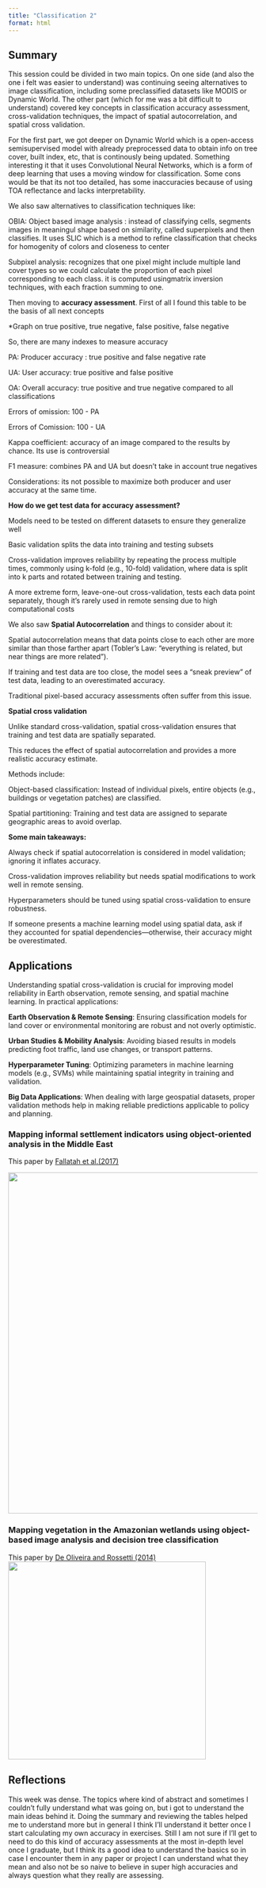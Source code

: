 ```yaml
---
title: "Classification 2"
format: html
---
```


## **Summary**

This session could be divided in two main topics. On one side (and also the one i felt was easier to understand) was continuing seeing alternatives to image classification, including some preclassified datasets like MODIS or Dynamic World. The other part (which for me was a bit difficult to understand) covered key concepts in classification accuracy assessment, cross-validation techniques, the impact of spatial autocorrelation, and spatial cross validation.

For the first part, we got deeper on Dynamic World which is a open-access semisupervised model with already preprocessed data to obtain info on tree cover, built index, etc, that is continously being updated. Something interesting it that it uses Convolutional Neural Networks, which is a form of deep learning that uses a moving window for classification. Some cons would be that its not too detailed, has some inaccuracies because of using TOA reflectance and lacks interpretability.

We also saw alternatives to classification techniques like:

OBIA: Object based image analysis : instead of classifying cells, segments images in meaningul shape based on similarity, called superpixels and then classifies. It uses SLIC which is a method to refine classification that checks for homogenity of colors and closeness to center

Subpixel analysis: recognizes that one pixel might include multiple land cover types so we could calculate the proportion of each pixel corresponding to each class. it is computed usingmatrix inversion techniques, with each fraction summing to one.

Then moving to **accuracy assessment**. First of all I found this table to be the basis of all next concepts

\*Graph on true positive, true negative, false positive, false negative

So, there are many indexes to measure accuracy

PA: Producer accuracy : true positive and false negative rate

UA: User accuracy: true positive and false positive

OA: Overall accuracy: true positive and true negative compared to all classifications

Errors of omission: 100 - PA

Errors of Comission: 100 - UA

Kappa coefficient: accuracy of an image compared to the results by chance. Its use is controversial

F1 measure: combines PA and UA but doesn't take in account true negatives

Considerations: its not possible to maximize both producer and user accuracy at the same time.

**How do we get test data for accuracy assessment?**

Models need to be tested on different datasets to ensure they generalize well

Basic validation splits the data into training and testing subsets

Cross-validation improves reliability by repeating the process multiple times, commonly using k-fold (e.g., 10-fold) validation, where data is split into k parts and rotated between training and testing.

A more extreme form, leave-one-out cross-validation, tests each data point separately, though it's rarely used in remote sensing due to high computational costs

We also saw **Spatial Autocorrelation** and things to consider about it:

Spatial autocorrelation means that data points close to each other are more similar than those farther apart (Tobler’s Law: "everything is related, but near things are more related").

If training and test data are too close, the model sees a "sneak preview" of test data, leading to an overestimated accuracy.

Traditional pixel-based accuracy assessments often suffer from this issue.

**Spatial cross validation**

Unlike standard cross-validation, spatial cross-validation ensures that training and test data are spatially separated.

This reduces the effect of spatial autocorrelation and provides a more realistic accuracy estimate.

Methods include:

Object-based classification: Instead of individual pixels, entire objects (e.g., buildings or vegetation patches) are classified.

Spatial partitioning: Training and test data are assigned to separate geographic areas to avoid overlap.

**Some main takeaways:**

Always check if spatial autocorrelation is considered in model validation; ignoring it inflates accuracy.

Cross-validation improves reliability but needs spatial modifications to work well in remote sensing.

Hyperparameters should be tuned using spatial cross-validation to ensure robustness.

If someone presents a machine learning model using spatial data, ask if they accounted for spatial dependencies—otherwise, their accuracy might be overestimated.

## **Applications**

Understanding spatial cross-validation is crucial for improving model reliability in Earth observation, remote sensing, and spatial machine learning. In practical applications:

**Earth Observation & Remote Sensing**: Ensuring classification models for land cover or environmental monitoring are robust and not overly optimistic.

**Urban Studies & Mobility Analysis**: Avoiding biased results in models predicting foot traffic, land use changes, or transport patterns.

**Hyperparameter Tuning**: Optimizing parameters in machine learning models (e.g., SVMs) while maintaining spatial integrity in training and validation.

**Big Data Applications**: When dealing with large geospatial datasets, proper validation methods help in making reliable predictions applicable to policy and planning.

### Mapping informal settlement indicators using object-oriented analysis in the Middle East

This paper by [Fallatah et al.(2017) ](https://www.tandfonline.com/doi/full/10.1080/17538947.2018.1485753#abstract)

![](images/clipboard-1762178135.png){width="688"}

### Mapping vegetation in the Amazonian wetlands using object-based image analysis and decision tree classification

This paper by [De Oliveira and Rossetti (2014)](https://www.tandfonline.com/doi/full/10.1080/01431161.2015.1060644#d1e140)\
![](images/clipboard-779606411.png){width="399"}

## **Reflections**

This week was dense. The topics where kind of abstract and sometimes I couldn't fully understand what was going on, but i got to understand the main ideas behind it. Doing the summary and reviewing the tables helped me to understand more but in general I think I'll understand it better once I start calculating my own accuracy in exercises. Still I am not sure if I'll get to need to do this kind of accuracy assessments at the most in-depth level once I graduate, but I think its a good idea to understand the basics so in case I encounter them in any paper or project I can understand what they mean and also not be so naive to believe in super high accuracies and always question what they really are assessing.
